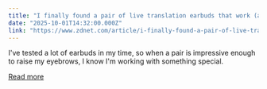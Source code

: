 ```yaml
---
title: "I finally found a pair of live translation earbuds that work (and they're not AirPods)"
date: "2025-10-01T14:32:00.000Z"
link: "https://www.zdnet.com/article/i-finally-found-a-pair-of-live-translation-earbuds-that-work-and-theyre-not-airpods/"
---
```


I've tested a lot of earbuds in my time, so when a pair is impressive enough to raise my eyebrows, I know I'm working with something special.

[Read more](https://www.zdnet.com/article/i-finally-found-a-pair-of-live-translation-earbuds-that-work-and-theyre-not-airpods/)
